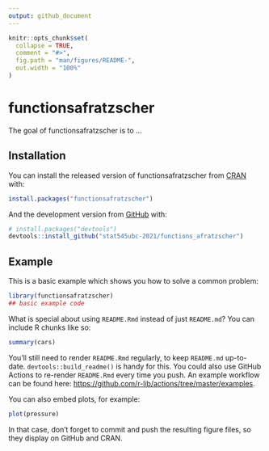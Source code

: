 ```yaml
---
output: github_document
---
```


<!-- README.md is generated from README.Rmd. Please edit that file -->

```r
knitr::opts_chunk$set(
  collapse = TRUE,
  comment = "#>",
  fig.path = "man/figures/README-",
  out.width = "100%"
)
```

# functionsafratzscher

<!-- badges: start -->
<!-- badges: end -->

The goal of functionsafratzscher is to ...

## Installation

You can install the released version of functionsafratzscher from [CRAN](https://CRAN.R-project.org) with:

``` r
install.packages("functionsafratzscher")
```

And the development version from [GitHub](https://github.com/) with:

``` r
# install.packages("devtools")
devtools::install_github("stat545ubc-2021/functions_afratzscher")
```
## Example

This is a basic example which shows you how to solve a common problem:

```r
library(functionsafratzscher)
## basic example code
```

What is special about using `README.Rmd` instead of just `README.md`? You can include R chunks like so:

```r
summary(cars)
```

You'll still need to render `README.Rmd` regularly, to keep `README.md` up-to-date. `devtools::build_readme()` is handy for this. You could also use GitHub Actions to re-render `README.Rmd` every time you push. An example workflow can be found here: <https://github.com/r-lib/actions/tree/master/examples>.

You can also embed plots, for example:

```r
plot(pressure)
```

In that case, don't forget to commit and push the resulting figure files, so they display on GitHub and CRAN.

